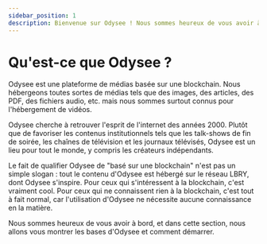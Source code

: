 ---
sidebar_position: 1
description: Bienvenue sur Odysee ! Nous sommes heureux de vous avoir à bord.
---

# Qu'est-ce que Odysee ?

Odysee est une plateforme de médias basée sur une blockchain. Nous hébergeons toutes sortes de médias tels que des images, des articles, des PDF, des fichiers audio, etc. mais nous sommes surtout connus pour l'hébergement de vidéos.

Odysee cherche à retrouver l'esprit de l'internet des années 2000. Plutôt que de favoriser les contenus institutionnels tels que les talk-shows de fin de soirée, les chaînes de télévision et les journaux télévisés, Odysee est un lieu pour tout le monde, y compris les créateurs indépendants.

Le fait de qualifier Odysee de "basé sur une blockchain" n'est pas un simple slogan : tout le contenu d'Odysee est hébergé sur le réseau LBRY, dont Odysee s'inspire. Pour ceux qui s'intéressent à la blockchain, c'est vraiment cool. Pour ceux qui ne connaissent rien à la blockchain, c'est tout à fait normal, car l'utilisation d'Odysee ne nécessite aucune connaissance en la matière.

Nous sommes heureux de vous avoir à bord, et dans cette section, nous allons vous montrer les bases d'Odysee et comment démarrer. 
